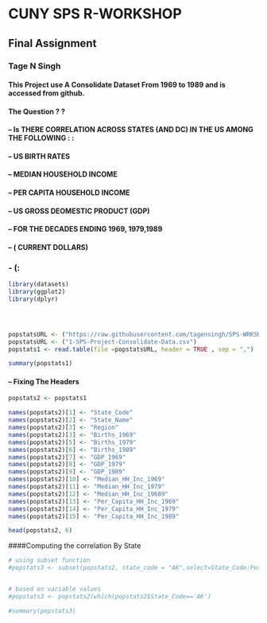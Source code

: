 # CUNY    SPS    R-WORKSHOP
## Final Assignment
### Tage N Singh
#### This Project use A Consolidate Dataset From 1969 to 1989 and is accessed from github.
#### The Question ? ?
#### -- Is THERE CORRELATION ACROSS STATES (AND DC) IN THE US AMONG THE FOLLOWING : :
#### -- US BIRTH RATES
#### -- MEDIAN HOUSEHOLD INCOME
#### -- PER CAPITA HOUSEHOLD INCOME
#### -- US GROSS DEOMESTIC PRODUCT (GDP)
#### -- FOR THE DECADES ENDING 1969, 1979,1989
#### -- ( CURRENT DOLLARS)


### - (:

```r
library(datasets)
library(ggplot2)
library(dplyr)




popstatsURL <- ("https://raw.githubusercontent.com/tagensingh/SPS-WRKSHP-R-FINAL-PROJECT/master/1-SPS-Project-Consolidate-Data.csv")
popstatsURL <- ("1-SPS-Project-Consolidate-Data.csv")
popstats1 <- read.table(file =popstatsURL, header = TRUE , sep = ",")

summary(popstats1)

```

#### -- Fixing The Headers

```r

popstats2 <- popstats1

names(popstats2)[1] <- "State_Code"
names(popstats2)[2] <- "State_Name"
names(popstats2)[3] <- "Region"
names(popstats2)[3] <- "Births_1969"
names(popstats2)[5] <- "Births_1979"
names(popstats2)[6] <- "Births_1989"
names(popstats2)[7] <- "GDP_1969"
names(popstats2)[8] <- "GDP_1979"
names(popstats2)[9] <- "GDP_1989"
names(popstats2)[10] <- "Median_HH_Inc_1969"
names(popstats2)[11] <- "Median_HH_Inc_1979"
names(popstats2)[12] <- "Median_HH_Inc_19689"
names(popstats2)[13] <- "Per_Capita_HH_Inc_1969"
names(popstats2)[14] <- "Per_Capita_HH_Inc_1979"
names(popstats2)[15] <- "Per_Capita_HH_Inc_1989"

head(popstats2, 6)

```

####Computing the correlation By State

```r

# using subset function
#popstats3 <- subset(popstats2, state_code = "AK",select=State_Code:Per_Capita_HH_Inc_1989)


# based on variable values
#popstats3 <- popstats2(which(popstats2$State_Code=='AK')

#summary(popstats3)

```
